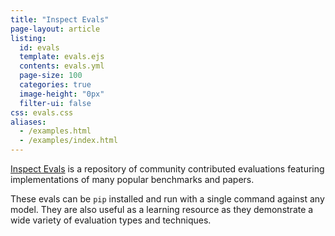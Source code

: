 ```yaml
---
title: "Inspect Evals"
page-layout: article
listing:
  id: evals
  template: evals.ejs
  contents: evals.yml
  page-size: 100
  categories: true
  image-height: "0px"
  filter-ui: false
css: evals.css
aliases: 
  - /examples.html
  - /examples/index.html
---
```



[Inspect Evals](https://ukgovernmentbeis.github.io/inspect_evals/) is a repository of community contributed evaluations featuring implementations of many popular benchmarks and papers. 

These evals can be `pip` installed and run with a single command against any model. They are also useful as a learning resource as they demonstrate a wide variety of evaluation types and techniques.

::: {#evals}
:::
